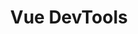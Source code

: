---
id: "vue_tf_easy_016"
questionType: "TRUE_FALSE"
title: "Vue DevTools"
statement: "Vue DevTools is used for deploying Vue applications."
difficulty: "EASY"
category: "Vue"
correctAnswer: false
explanation: "Vue DevTools is used for debugging, not deployment."
---